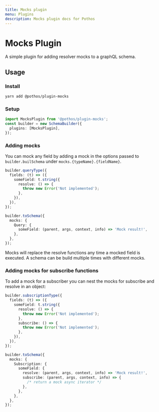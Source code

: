 ```yaml
---
title: Mocks plugin
menu: Plugins
description: Mocks plugin docs for Pothos
---
```





# Mocks Plugin

A simple plugin for adding resolver mocks to a graphQL schema.

## Usage

### Install

```bash
yarn add @pothos/plugin-mocks
```

### Setup

```typescript
import MocksPlugin from '@pothos/plugin-mocks';
const builder = new SchemaBuilder({
  plugins: [MocksPlugin],
});
```

### Adding mocks

You can mock any field by adding a mock in the options passed to `builder.builSchema` under
`mocks.{typeName}.{fieldName}`.

```typescript
builder.queryType({
  fields: (t) => ({
    someField: t.string({
      resolve: () => {
        throw new Error('Not implemented');
      },
    }),
  }),
});

builder.toSchema({
  mocks: {
    Query: {
      someField: (parent, args, context, info) => 'Mock result!',
    },
  },
});
```

Mocks will replace the resolve functions any time a mocked field is executed. A schema can be build
multiple times with different mocks.

### Adding mocks for subscribe functions

To add a mock for a subscriber you can nest the mocks for subscribe and resolve in an object:

```typescript
builder.subscriptionType({
  fields: (t) => ({
    someField: t.string({
      resolve: () => {
        throw new Error('Not implemented');
      },
      subscribe: () => {
        throw new Error('Not implemented');
      },
    }),
  }),
});

builder.toSchema({
  mocks: {
    Subscription: {
      someField: {
        resolve: (parent, args, context, info) => 'Mock result!',
        subscribe: (parent, args, context, info) => {
          /* return a mock async iterator */
        },
      },
    },
  },
});
```
